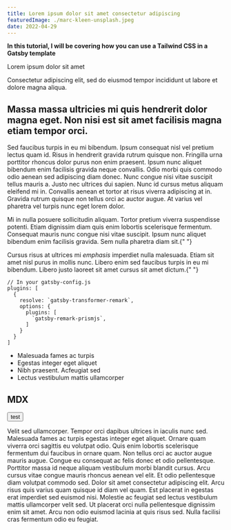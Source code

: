 ```yaml
---
title: Lorem ipsum dolor sit amet consectetur adipiscing
featuredImage: ./marc-kleen-unsplash.jpeg
date: 2022-04-29
---
```


**In this tutorial, I will be covering how you can use a Tailwind CSS in a Gatsby template**

<MDXHeading className="font-bold text-4xl mt-10 mb-5" tag="h2">
  Lorem ipsum dolor sit amet
</MDXHeading>

Consectetur adipiscing elit, sed do eiusmod tempor incididunt ut labore et dolore magna aliqua.

## Massa massa ultricies mi quis hendrerit dolor magna eget. Non nisi est sit amet facilisis magna etiam tempor orci.

Sed faucibus turpis in eu mi bibendum. Ipsum consequat nisl vel pretium lectus quam id. Risus in hendrerit gravida rutrum quisque non. Fringilla urna porttitor rhoncus dolor purus non enim praesent. Ipsum nunc aliquet bibendum enim facilisis gravida neque convallis. Odio morbi quis commodo odio aenean sed adipiscing diam donec. Nunc congue nisi vitae suscipit tellus mauris a. Justo nec ultrices dui sapien. Nunc id cursus metus aliquam eleifend mi in. Convallis aenean et tortor at risus viverra adipiscing at in. Gravida rutrum quisque non tellus orci ac auctor augue. At varius vel pharetra vel turpis nunc eget lorem dolor.

<MDXHeading className="font-bold text-4xl mt-10 mb-5" tag="h3">
  Mi in nulla posuere sollicitudin
</MDXHeading>
aliquam. Tortor pretium viverra suspendisse potenti. Etiam dignissim diam quis enim
lobortis scelerisque fermentum. Consequat mauris nunc congue nisi vitae suscipit.
Ipsum nunc aliquet bibendum enim facilisis gravida. Sem nulla pharetra diam sit.{" "}

Cursus risus at ultrices mi _emphasis_ imperdiet nulla malesuada. Etiam
sit amet nisl purus in mollis nunc. Libero enim sed faucibus turpis in eu mi bibendum.
Libero justo laoreet sit amet cursus sit amet dictum.{" "}

```javascript{1,4-6}
// In your gatsby-config.js
plugins: [
  {
    resolve: `gatsby-transformer-remark`,
    options: {
      plugins: [
        `gatsby-remark-prismjs`,
      ]
    }
  }
]
```

- Malesuada fames ac turpis
- Egestas integer eget aliquet
- Nibh praesent. Acfeugiat sed
- Lectus vestibulum mattis ullamcorper

## MDX

<button class="bg-blue hover:bg-black text-white font-bold py-2 px-4 rounded my-5">
  test
</button>

Velit sed ullamcorper. Tempor orci dapibus ultrices in iaculis nunc sed. Malesuada
fames ac turpis egestas integer eget aliquet. Ornare quam viverra orci sagittis eu
volutpat odio. Quis enim lobortis scelerisque fermentum dui faucibus in ornare quam.
Non tellus orci ac auctor augue mauris augue. Congue eu consequat ac felis donec
et odio pellentesque. Porttitor massa id neque aliquam vestibulum morbi blandit cursus.
Arcu cursus vitae congue mauris rhoncus aenean vel elit. Et odio pellentesque diam
volutpat commodo sed. Dolor sit amet consectetur adipiscing elit. Arcu risus quis
varius quam quisque id diam vel quam. Est placerat in egestas erat imperdiet sed
euismod nisi. Molestie ac feugiat sed lectus vestibulum mattis ullamcorper velit
sed. Ut placerat orci nulla pellentesque dignissim enim sit amet. Arcu non odio euismod
lacinia at quis risus sed. Nulla facilisi cras fermentum odio eu feugiat.
